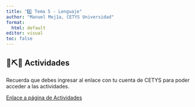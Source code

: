 ```yaml
---
title: "5️⃣ Tema 5 - Lenguaje"
author: "Manuel Mej1a, CETYS Universidad"
format: 
  html: default
editor: visual
toc: false
---
```


## 🔨⛏️🔩 Actividades

::: callout-note
Recuerda que debes ingresar al enlace con tu cuenta de CETYS para poder acceder a las actividades.

:::

[Enlace a página de Actividades](https://docs.google.com/document/d/1yAYx-2P-_KPtW6LCccffBSCw6dyg0Q-oPVJSF62HYxs/edit?usp=sharing)


